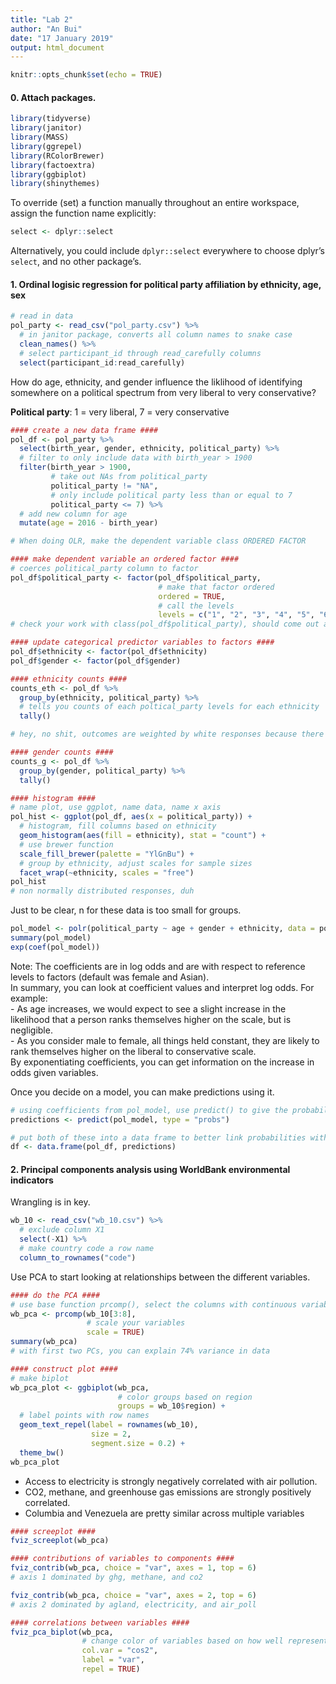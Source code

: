 ```yaml
---
title: "Lab 2"
author: "An Bui"
date: "17 January 2019"
output: html_document
---
```


```r
knitr::opts_chunk$set(echo = TRUE)
```

#### 0. Attach packages.
```r
library(tidyverse)
library(janitor)
library(MASS)
library(ggrepel)
library(RColorBrewer)
library(factoextra)
library(ggbiplot)
library(shinythemes)
```

To override (set) a function manually throughout an entire workspace, assign the function name explicitly:
```r
select <- dplyr::select
```

Alternatively, you could include `dplyr::select` everywhere to choose dplyr's `select`, and no other package's.

#### 1. Ordinal logisic regression for political party affiliation by ethnicity, age, sex
```r
# read in data
pol_party <- read_csv("pol_party.csv") %>% 
  # in janitor package, converts all column names to snake case
  clean_names() %>% 
  # select participant_id through read_carefully columns
  select(participant_id:read_carefully)
```

How do age, ethnicity, and gender influence the liklihood of identifying somewhere on a political spectrum from very liberal to very conservative?  

**Political party**: 1 = very liberal, 7 = very conservative

```r
#### create a new data frame ####
pol_df <- pol_party %>% 
  select(birth_year, gender, ethnicity, political_party) %>% 
  # filter to only include data with birth_year > 1900
  filter(birth_year > 1900,
         # take out NAs from political_party
         political_party != "NA",
         # only include political party less than or equal to 7
         political_party <= 7) %>% 
  # add new column for age
  mutate(age = 2016 - birth_year)

# When doing OLR, make the dependent variable class ORDERED FACTOR

#### make dependent variable an ordered factor ####
# coerces political_party column to factor
pol_df$political_party <- factor(pol_df$political_party, 
                                 # make that factor ordered
                                 ordered = TRUE,
                                 # call the levels
                                 levels = c("1", "2", "3", "4", "5", "6", "7"))
# check your work with class(pol_df$political_party), should come out as an ordered factor

#### update categorical predictor variables to factors ####
pol_df$ethnicity <- factor(pol_df$ethnicity)
pol_df$gender <- factor(pol_df$gender)
```

```r
#### ethnicity counts ####
counts_eth <- pol_df %>% 
  group_by(ethnicity, political_party) %>% 
  # tells you counts of each poltical_party levels for each ethnicity
  tally()

# hey, no shit, outcomes are weighted by white responses because there are way more white people who responded

#### gender counts ####
counts_g <- pol_df %>% 
  group_by(gender, political_party) %>% 
  tally()
```

```r
#### histogram ####
# name plot, use ggplot, name data, name x axis
pol_hist <- ggplot(pol_df, aes(x = political_party)) +
  # histogram, fill columns based on ethnicity
  geom_histogram(aes(fill = ethnicity), stat = "count") +
  # use brewer function
  scale_fill_brewer(palette = "YlGnBu") +
  # group by ethnicity, adjust scales for sample sizes
  facet_wrap(~ethnicity, scales = "free")
pol_hist
# non normally distributed responses, duh
```

Just to be clear, n for these data is too small for groups.

```r
pol_model <- polr(political_party ~ age + gender + ethnicity, data = pol_df)
summary(pol_model)
exp(coef(pol_model))
```

Note: The coefficients are in log odds and are with respect to reference levels to factors (default was female and Asian).  
In summary, you can look at coefficient values and interpret log odds. For example:  
- As age increases, we would expect to see a slight increase in the likelihood that a person ranks themselves higher on the scale, but is negligible.  
- As you consider male to female, all things held constant, they are likely to rank themselves higher on the liberal to conservative scale.  
By exponentiating coefficients, you can get information on the increase in odds given variables.   

Once you decide on a model, you can make predictions using it.
```r
# using coefficients from pol_model, use predict() to give the probability of what responses might be given each row in the data that went into the model
predictions <- predict(pol_model, type = "probs")

# put both of these into a data frame to better link probabilities with data
df <- data.frame(pol_df, predictions)
```

#### 2. Principal components analysis using WorldBank environmental indicators
Wrangling is in key.
```r
wb_10 <- read_csv("wb_10.csv") %>% 
  # exclude column X1
  select(-X1) %>% 
  # make country code a row name
  column_to_rownames("code")
```

Use PCA to start looking at relationships between the different variables.
```r
#### do the PCA ####
# use base function prcomp(), select the columns with continuous variables
wb_pca <- prcomp(wb_10[3:8], 
                 # scale your variables
                 scale = TRUE)
summary(wb_pca)
# with first two PCs, you can explain 74% variance in data

#### construct plot ####
# make biplot
wb_pca_plot <- ggbiplot(wb_pca, 
                        # color groups based on region
                        groups = wb_10$region) + 
  # label points with row names
  geom_text_repel(label = rownames(wb_10),
                  size = 2,
                  segment.size = 0.2) +
  theme_bw()
wb_pca_plot
```
- Access to electricity is strongly negatively correlated with air pollution.  
- CO2, methane, and greenhouse gas emissions are strongly positively correlated.  
- Columbia and Venezuela are pretty similar across multiple variables

```r
#### screeplot ####
fviz_screeplot(wb_pca)

#### contributions of variables to components ####
fviz_contrib(wb_pca, choice = "var", axes = 1, top = 6)
# axis 1 dominated by ghg, methane, and co2

fviz_contrib(wb_pca, choice = "var", axes = 2, top = 6)
# axis 2 dominated by agland, electricity, and air_poll

#### correlations between variables ####
fviz_pca_biplot(wb_pca,
                # change color of variables based on how well represented the variable is to those PCs
                col.var = "cos2",
                label = "var",
                repel = TRUE)
```












